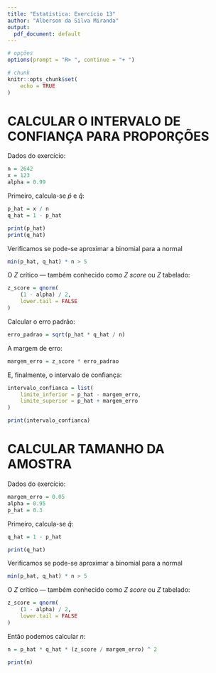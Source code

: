 ```yaml
---
title: "Estatística: Exercício 13"
author: "Alberson da Silva Miranda"
output:
  pdf_document: default
---
```


```r

# opções
options(prompt = "R> ", continue = "+ ")

```

```r

# chunk
knitr::opts_chunk$set(
    echo = TRUE
)
```

# CALCULAR O INTERVALO DE CONFIANÇA PARA PROPORÇÕES

Dados do exercício:

```r
n = 2642
x = 123
alpha = 0.99
```

Primeiro, calcula-se $\hat{p}$ e $\hat{q}$:
```r
p_hat = x / n
q_hat = 1 - p_hat

print(p_hat)
print(q_hat)
```

Verificamos se pode-se aproximar a binomial para a normal
```r
min(p_hat, q_hat) * n > 5
```

O $Z$ crítico — também conhecido como $Z$ *score* ou $Z$ tabelado:
```r
z_score = qnorm(
    (1 - alpha) / 2,
    lower.tail = FALSE
)
```

Calcular o erro padrão:
```r
erro_padrao = sqrt(p_hat * q_hat / n)
```

A margem de erro:
```r
margem_erro = z_score * erro_padrao
```

E, finalmente, o intervalo de confiança:
```r
intervalo_confianca = list(
    limite_inferior = p_hat - margem_erro,
    limite_superior = p_hat + margem_erro
)

print(intervalo_confianca)
```

# CALCULAR TAMANHO DA AMOSTRA

Dados do exercício:

```r
margem_erro = 0.05
alpha = 0.95
p_hat = 0.3
```

Primeiro, calcula-se $\hat{q}$:
```r
q_hat = 1 - p_hat

print(q_hat)
```

Verificamos se pode-se aproximar a binomial para a normal
```r
min(p_hat, q_hat) * n > 5
```

O $Z$ crítico — também conhecido como $Z$ *score* ou $Z$ tabelado:
```r
z_score = qnorm(
    (1 - alpha) / 2,
    lower.tail = FALSE
)
```

Então podemos calcular $n$:
```r
n = p_hat * q_hat * (z_score / margem_erro) ^ 2

print(n)
```